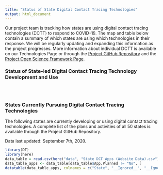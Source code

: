 ```yaml
---
title: "Status of State Digital Contact Tracing Technologies"
output: html_document
---
```


Our project team is tracking how states are using digital contact tracing technologies (DCTT) to respond to COVID-19. The map and table below contain a summary of which states are using which technologies in their response. We will be regularly updating and expanding this information as the project progresses. More information about individual DCTT is available on our Technologies Page or through the [Project GitHub Repository](https://github.com/Peter-Kedron/COVID-19-Geospatial-Technologies-For-Digital-Contact-Tracing) and the [Project Open Science Framework Page](https://osf.io/kpvbq/).

### Status of State-led Digital Contact Tracing Technology Development and Use
<br>

<center>
```r
```
</center>

### States Currently Pursuing Digital Contact Tracing Technologies
The following states are currently developing or using digital contact tracing technologies. A complete list of the plans and activities of all 50 states is available through the Project GitHub Repository.

Data last updated: September 7th, 2020.

```r
library(DT)
library(here)
data_table = read.csv(here("data", "State DCT Apps (Website Data).csv"))
data_table_apps <- data_table[data_table$App.Planned != "No", ]
datatable(data_table_apps, colnames = c("State", "__Ignored__", "__Ignored__", "App Planned", "App Released As Of Review", "If No, Last Mentioned", "App Name", "Technology Used", "Developers"), rownames = FALSE, options=list(columnDefs = list(list(visible=FALSE, targets=c(1, 2, 9, 10)))))
```

